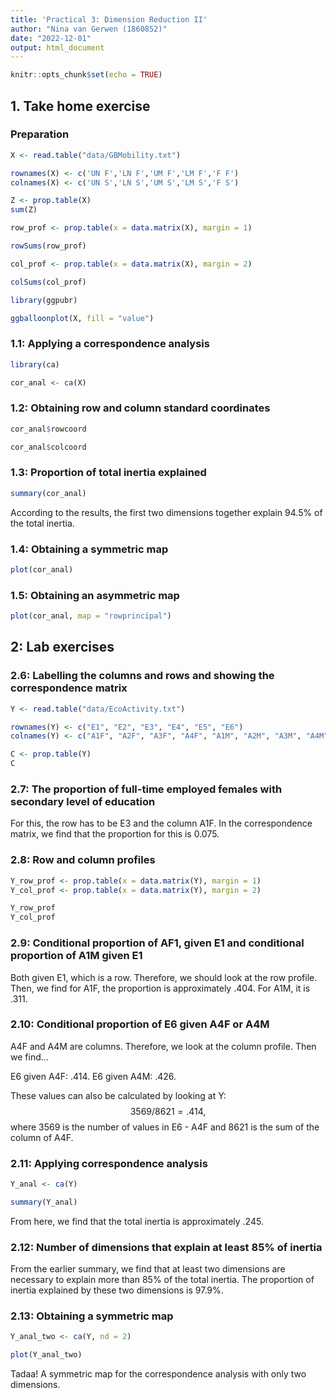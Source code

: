 ```yaml
---
title: 'Practical 3: Dimension Reduction II'
author: "Nina van Gerwen (1860852)"
date: "2022-12-01"
output: html_document
---
```


```r
knitr::opts_chunk$set(echo = TRUE)
```

## 1. Take home exercise

### Preparation

```r
X <- read.table("data/GBMobility.txt")

rownames(X) <- c('UN F','LN F','UM F','LM F','F F')
colnames(X) <- c('UN S','LN S','UM S','LM S','F S')

Z <- prop.table(X)
sum(Z)

row_prof <- prop.table(x = data.matrix(X), margin = 1)

rowSums(row_prof)

col_prof <- prop.table(x = data.matrix(X), margin = 2)

colSums(col_prof)

library(ggpubr)

ggballoonplot(X, fill = "value")
```

### 1.1: Applying a correspondence analysis

```r
library(ca)

cor_anal <- ca(X)
```


### 1.2: Obtaining row and column standard coordinates

```r
cor_anal$rowcoord

cor_anal$colcoord
```

### 1.3: Proportion of total inertia explained

```r
summary(cor_anal)
```

According to the results, the first two dimensions together explain 94.5%
of the total inertia.

### 1.4: Obtaining a symmetric map

```r
plot(cor_anal)
```

### 1.5: Obtaining an asymmetric map

```r
plot(cor_anal, map = "rowprincipal")
```


## 2: Lab exercises

### 2.6: Labelling the columns and rows and showing the correspondence matrix

```r
Y <- read.table("data/EcoActivity.txt")

rownames(Y) <- c("E1", "E2", "E3", "E4", "E5", "E6")
colnames(Y) <- c("A1F", "A2F", "A3F", "A4F", "A1M", "A2M", "A3M", "A4M")

C <- prop.table(Y)
C
```

### 2.7: The proportion of full-time employed females with secondary level of education

For this, the row has to be E3 and the column A1F. In the correspondence matrix,
we find that the proportion for this is 0.075.

### 2.8: Row and column profiles

```r
Y_row_prof <- prop.table(x = data.matrix(Y), margin = 1)
Y_col_prof <- prop.table(x = data.matrix(Y), margin = 2)

Y_row_prof
Y_col_prof
```

### 2.9: Conditional proportion of AF1, given E1 and conditional proportion of A1M given E1

Both given E1, which is a row. Therefore, we should look at the row profile. Then, 
we find for A1F, the proportion is approximately .404. For A1M, it is .311.

### 2.10: Conditional proportion of E6 given A4F or A4M 

A4F and A4M are columns. Therefore, we look at the column profile.
Then we find...

E6 given A4F: .414.
E6 given A4M: .426. 

These values can also be calculated by looking at Y:
$$ 3569 / 8621 = .414, $$
where 3569 is the number of values in E6 - A4F and 8621 is the sum of the column of A4F.


### 2.11: Applying correspondence analysis

```r
Y_anal <- ca(Y)

summary(Y_anal)
```

From here, we find that the total inertia is approximately .245.

### 2.12: Number of dimensions that explain at least 85% of inertia

From the earlier summary, we find that at least two dimensions are
necessary to explain more than 85% of the total inertia. The proportion
of inertia explained by these two dimensions is 97.9%.

### 2.13: Obtaining a symmetric map

```r
Y_anal_two <- ca(Y, nd = 2)

plot(Y_anal_two)
```

Tadaa! A symmetric map for the correspondence analysis with only two dimensions.







